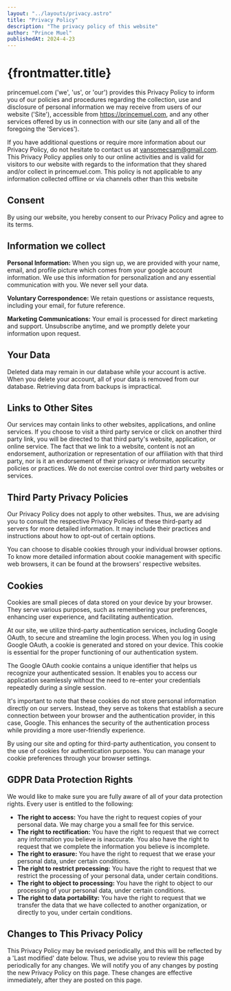```yaml
---
layout: "../layouts/privacy.astro"
title: "Privacy Policy"
description: "The privacy policy of this website"
author: "Prince Muel"
publishedAt: 2024-4-23
---
```




# {frontmatter.title}

princemuel.com (&apos;we&apos;, &apos;us&apos;, or &apos;our&apos;)
provides this Privacy Policy to inform you of our policies and
procedures regarding the collection, use and disclosure of personal
information we may receive from users of our website (&apos;Site&apos;),
accessible from https://princemuel.com, and any other services
offered by us in connection with our site (any and all of the foregoing
the &apos;Services&apos;).

If you have additional questions or require more information about our
Privacy Policy, do not hesitate to contact us at
vansomecsam@gmail.com. This Privacy Policy applies only to our
online activities and is valid for visitors to our website with regards
to the information that they shared and/or collect in princemuel.com.
This policy is not applicable to any information collected offline or
via channels other than this website

## Consent

By using our website, you hereby consent to our Privacy Policy and agree
to its terms.

## Information we collect

**Personal Information:**
When you sign up, we are provided with your name, email, and profile picture which
comes from your google account information. We use this information for personalization
and any essential communication with you. We never sell your data.

**Voluntary Correspondence:** We retain questions or assistance requests, including
your email, for future reference.

**Marketing Communications:** Your email is processed for direct marketing and
support. Unsubscribe anytime, and we promptly delete your information upon request.

## Your Data

Deleted data may remain in our database while your account is active.
When you delete your account, all of your data is removed from our
database. Retrieving data from backups is impractical.

## Links to Other Sites

Our services may contain links to other websites, applications, and
online services. If you choose to visit a third party service or click
on another third party link, you will be directed to that third
party&apos;s website, application, or online service. The fact that we
link to a website, content is not an endorsement, authorization or
representation of our affiliation with that third party, nor is it an
endorsement of their privacy or information security policies or
practices. We do not exercise control over third party websites or
services.

## Third Party Privacy Policies

Our Privacy Policy does not apply to other websites. Thus, we are
advising you to consult the respective Privacy Policies of these
third-party ad servers for more detailed information. It may include
their practices and instructions about how to opt-out of certain
options.

You can choose to disable cookies through your individual browser
options. To know more detailed information about cookie management with
specific web browsers, it can be found at the browsers&apos; respective
websites.

## Cookies

Cookies are small pieces of data stored on your device by your browser.
They serve various purposes, such as remembering your preferences,
enhancing user experience, and facilitating authentication.

At our site, we utilize third-party authentication services, including
Google OAuth, to secure and streamline the login process. When you log
in using Google OAuth, a cookie is generated and stored on your device.
This cookie is essential for the proper functioning of our
authentication system.

The Google OAuth cookie contains a unique identifier that helps us
recognize your authenticated session. It enables you to access our
application seamlessly without the need to re-enter your credentials
repeatedly during a single session.

It&apos;s important to note that these cookies do not store personal
information directly on our servers. Instead, they serve as tokens that
establish a secure connection between your browser and the
authentication provider, in this case, Google. This enhances the
security of the authentication process while providing a more
user-friendly experience.

By using our site and opting for third-party authentication, you consent
to the use of cookies for authentication purposes. You can manage your
cookie preferences through your browser settings.

## GDPR Data Protection Rights

We would like to make sure you are fully aware of all of your data
protection rights. Every user is entitled to the following:

- **The right to access:** You have the right to request copies of your personal
  data. We may charge you a small fee for this service.
- **The right to rectification:** You have the right to request that we correct
  any information you believe is inaccurate. You also have the right to request that
  we complete the information you believe is incomplete.
- **The right to erasure:** You have the right to request that we erase your personal
  data, under certain conditions.
- **The right to restrict processing:** You have the right to request that we
  restrict the processing of your personal data, under certain conditions.
- **The right to object to processing:** You have the right to object to our processing
  of your personal data, under certain conditions.
- **The right to data portability:** You have the right to request that we transfer
  the data that we have collected to another organization, or directly to you, under
  certain conditions.

## Changes to This Privacy Policy

This Privacy Policy may be revised periodically, and this will be
reflected by a &apos;Last modified&apos; date below. Thus, we advise you
to review this page periodically for any changes. We will notify you of
any changes by posting the new Privacy Policy on this page. These
changes are effective immediately, after they are posted on this page.
